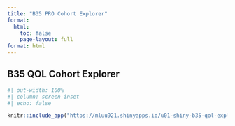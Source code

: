 ```yaml
---
title: "B35 PRO Cohort Explorer"
format:
  html:
    toc: false
    page-layout: full
format: html
---
```


## B35 QOL Cohort Explorer

```r
#| out-width: 100%
#| column: screen-inset
#| echo: false

knitr::include_app("https://mluu921.shinyapps.io/u01-shiny-b35-qol-explorer/", height = '1000px')
```
